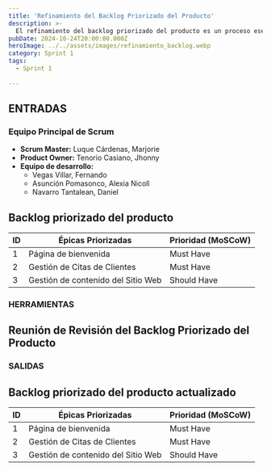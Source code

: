 ```yaml
---
title: 'Refinamiento del Backlog Priorizado del Producto'
description: >-
  El refinamiento del backlog priorizado del producto es un proceso esencial en Scrum que permite al equipo mantener un enfoque claro y organizado en el desarrollo de funcionalidades. Durante este proceso, las historias de usuario y tareas son revisadas, ajustadas y priorizadas para asegurar que se alineen con las necesidades del cliente y los objetivos del proyecto.
pubDate: 2024-10-24T20:00:00.000Z
heroImage: ../../assets/images/refinamiento_backlog.webp
category: Sprint 1
tags:
  - Sprint 1
 
---
```


## ENTRADAS

### Equipo Principal de Scrum

- **Scrum Master:** Luque Cárdenas, Marjorie
- **Product Owner:** Tenorio Casiano, Jhonny
- **Equipo de desarrollo:**
  <ul style={{ listStyleType: "circle", paddingLeft: "20px" }}>
    <li>Vegas Villar, Fernando</li>
    <li>Asunción Pomasonco, Alexia Nicoll</li>
    <li>Navarro Tantalean, Daniel</li>
  </ul>
## Backlog priorizado del producto

| **ID** | **Épicas Priorizadas**                   | **Prioridad (MoSCoW)** |
|--------|------------------------------------------|-------------------------|
| 1      | Página de bienvenida                     | Must Have               |
| 2      | Gestión de Citas de Clientes             | Must Have               |
| 3      | Gestión de contenido del Sitio Web      | Should Have             |

### HERRAMIENTAS
## Reunión de Revisión del Backlog Priorizado del Producto

### SALIDAS
## Backlog priorizado del producto actualizado

| **ID** | **Épicas Priorizadas**                  | **Prioridad (MoSCoW)** |
|--------|-----------------------------------------|-------------------------|
| 1      | Página de bienvenida                    | Must Have               |
| 2      | Gestión de Citas de Clientes            | Must Have               |
| 3      | Gestión de contenido del Sitio Web      | Should Have             |